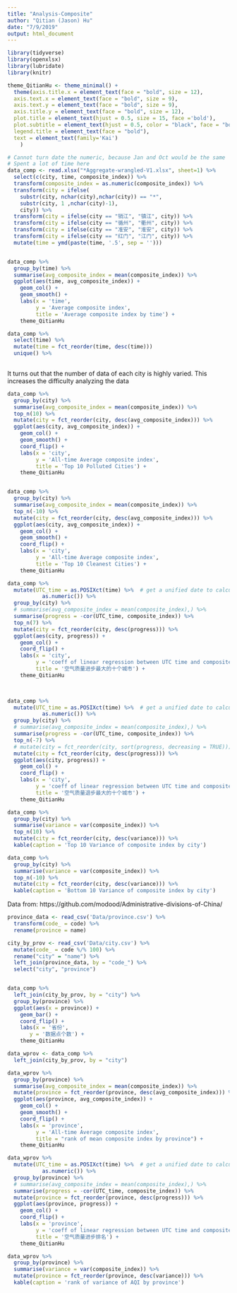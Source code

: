 ```yaml
---
title: "Analysis-Composite"
author: "Qitian (Jason) Hu"
date: "7/9/2019"
output: html_document
---
```


```r
library(tidyverse)
library(openxlsx)
library(lubridate)
library(knitr)

theme_QitianHu <- theme_minimal() +
  theme(axis.title.x = element_text(face = "bold", size = 12),
  axis.text.x = element_text(face = "bold", size = 9),
  axis.text.y = element_text(face = "bold", size = 9),
  axis.title.y = element_text(face = "bold", size = 12),
  plot.title = element_text(hjust = 0.5, size = 15, face ='bold'),
  plot.subtitle = element_text(hjust = 0.5, color = "black", face = "bold"),
  legend.title = element_text(face = "bold"),
  text = element_text(family='Kai')
    )
```



```r
# Cannot turn date the numeric, because Jan and Oct would be the same
# Spent a lot of time here
data_comp <- read.xlsx("*Aggregate-wrangled-V1.xlsx", sheet=1) %>% 
  select(c(city, time, composite_index)) %>% 
  transform(composite_index = as.numeric(composite_index)) %>% 
  transform(city = ifelse(
    substr(city, nchar(city),nchar(city)) == "*", 
    substr(city, 1 ,nchar(city)-1), 
    city)) %>% 
  transform(city = ifelse(city == "销江", "镇江", city)) %>% 
  transform(city = ifelse(city == "循州", "衢州", city)) %>% 
  transform(city = ifelse(city == "准安", "淮安", city)) %>% 
  transform(city = ifelse(city == "红门", "江门", city)) %>% 
  mutate(time = ymd(paste(time, '.5', sep = '')))


data_comp %>% 
  group_by(time) %>% 
  summarise(avg_composite_index = mean(composite_index)) %>% 
  ggplot(aes(time, avg_composite_index)) +
    geom_col() +
    geom_smooth() +
    labs(x = 'time', 
         y = 'Average composite index', 
         title = 'Average composite index by time') +
    theme_QitianHu

data_comp %>% 
  select(time) %>% 
  mutate(time = fct_reorder(time, desc(time)))
  unique() %>% 
  

```

It turns out that the number of data of each city is highly varied.
This increases the difficulty analyzing the data

```r
data_comp %>% 
  group_by(city) %>% 
  summarise(avg_composite_index = mean(composite_index)) %>% 
  top_n(10) %>% 
  mutate(city = fct_reorder(city, desc(avg_composite_index))) %>% 
  ggplot(aes(city, avg_composite_index)) +
    geom_col() +
    geom_smooth() +
    coord_flip() +
    labs(x = 'city',
         y = 'All-time Average composite index',
         title = 'Top 10 Polluted Cities') +
    theme_QitianHu


data_comp %>% 
  group_by(city) %>% 
  summarise(avg_composite_index = mean(composite_index)) %>% 
  top_n(-10) %>% 
  mutate(city = fct_reorder(city, desc(avg_composite_index))) %>% 
  ggplot(aes(city, avg_composite_index)) +
    geom_col() +
    geom_smooth() +
    coord_flip() +
    labs(x = 'city',
         y = 'All-time Average composite index',
         title = 'Top 10 Cleanest Cities') +
    theme_QitianHu

```



```r

data_comp %>% 
  mutate(UTC_time = as.POSIXct(time) %>%  # get a unified date to calculate gradient
           as.numeric()) %>% 
  group_by(city) %>% 
  # summarise(avg_composite_index = mean(composite_index),) %>% 
  summarise(progress = -cor(UTC_time, composite_index)) %>% 
  top_n(7) %>% 
  mutate(city = fct_reorder(city, desc(progress))) %>% 
  ggplot(aes(city, progress)) +
    geom_col() +
    coord_flip() +
    labs(x = 'city',
         y = 'coeff of linear regression between UTC time and composite index',
         title = '空气质量进步最大的十个城市') +
    theme_QitianHu
  


data_comp %>% 
  mutate(UTC_time = as.POSIXct(time) %>%  # get a unified date to calculate gradient
           as.numeric()) %>% 
  group_by(city) %>% 
  # summarise(avg_composite_index = mean(composite_index),) %>% 
  summarise(progress = -cor(UTC_time, composite_index)) %>% 
  top_n(-7) %>% 
  # mutate(city = fct_reorder(city, sort(progress, decreasing = TRUE))) %>% 
  mutate(city = fct_reorder(city, desc(progress))) %>% 
  ggplot(aes(city, progress)) +
    geom_col() +
    coord_flip() +
    labs(x = 'city',
         y = 'coeff of linear regression between UTC time and composite index',
         title = '空气质量退步最大的十个城市') +
    theme_QitianHu
```



```r

data_comp %>% 
  group_by(city) %>% 
  summarise(variance = var(composite_index)) %>% 
  top_n(10) %>% 
  mutate(city = fct_reorder(city, desc(variance))) %>%
  kable(caption = 'Top 10 Variance of composite index by city')

data_comp %>% 
  group_by(city) %>% 
  summarise(variance = var(composite_index)) %>% 
  top_n(-10) %>% 
  mutate(city = fct_reorder(city, desc(variance))) %>%
  kable(caption = 'Bottom 10 Variance of composite index by city')

```



Data from: https://github.com/modood/Administrative-divisions-of-China/
```r
province_data <- read_csv('Data/province.csv') %>% 
  transform(code_ = code) %>% 
  rename(province = name)

city_by_prov <- read_csv('Data/city.csv') %>% 
  mutate(code_ = code %/% 100) %>% 
  rename("city" = "name") %>% 
  left_join(province_data, by = "code_") %>% 
  select("city", "province")


data_comp %>% 
  left_join(city_by_prov, by = "city") %>% 
  group_by(province) %>% 
  ggplot(aes(x = province)) +
    geom_bar() +
    coord_flip() +
    labs(x = '省份', 
       y = '数据点个数') +
    theme_QitianHu

data_wprov <- data_comp %>% 
  left_join(city_by_prov, by = "city")
```

```r

data_wprov %>% 
  group_by(province) %>% 
  summarise(avg_composite_index = mean(composite_index)) %>% 
  mutate(province = fct_reorder(province, desc(avg_composite_index))) %>% 
  ggplot(aes(province, avg_composite_index)) +
    geom_col() +
    geom_smooth() +
    coord_flip() +
    labs(x = 'province',
         y = 'All-time Average composite index',
         title = "rank of mean composite index by province") +
    theme_QitianHu

```


```r

data_wprov %>% 
  mutate(UTC_time = as.POSIXct(time) %>%  # get a unified date to calculate gradient
           as.numeric()) %>% 
  group_by(province) %>% 
  # summarise(avg_composite_index = mean(composite_index),) %>% 
  summarise(progress = -cor(UTC_time, composite_index)) %>% 
  mutate(province = fct_reorder(province, desc(progress))) %>% 
  ggplot(aes(province, progress)) +
    geom_col() +
    coord_flip() +
    labs(x = 'province',
         y = 'coeff of linear regression between UTC time and composite index',
         title = '空气质量进步排名') +
    theme_QitianHu

```


```r
data_wprov %>% 
  group_by(province) %>% 
  summarise(variance = var(composite_index)) %>% 
  mutate(province = fct_reorder(province, desc(variance))) %>%
  kable(caption = 'rank of variance of AQI by province')

```





